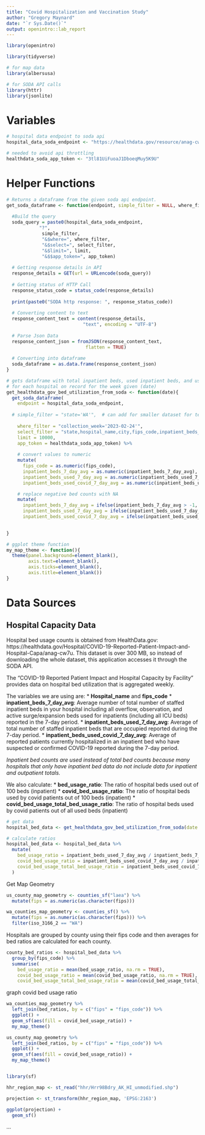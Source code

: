 ```yaml
---
title: "Covid Hospitalization and Vaccination Study"
author: "Gregory Maynard"
date: "`r Sys.Date()`"
output: openintro::lab_report
---
```


```r
library(openintro)

library(tidyverse)

# for map data
library(albersusa)

# for SODA API calls
library(httr)
library(jsonlite)
```


# Variables

```r
# hospital data endpoint to soda api
hospital_data_soda_endpoint <- "https://healthdata.gov/resource/anag-cw7u.json"

# needed to avoid api throttling
healthdata_soda_app_token <- "3tl81UiFuoaJ1DboeqMuy5K9U"
```


# Helper Functions

```r
# Returns a dataframe from the given soda api endpoint.
get_soda_dataframe <- function(endpoint, simple_filter = NULL, where_filter, select_filter, limit = 1000, app_token){
  
  #Build the query
  soda_query = paste0(hospital_data_soda_endpoint, 
            "?",                                      
             simple_filter,
             "&$where=", where_filter,
             "&$select=", select_filter,
             "&$limit=", limit,
             "&$$app_token=", app_token)
  
  # Getting response details in API
  response_details = GET(url = URLencode(soda_query))
  
  # Getting status of HTTP Call
  response_status_code = status_code(response_details)
  
  print(paste0("SODA http response: ", response_status_code))
  
  # Converting content to text
  response_content_text = content(response_details,
                            "text", encoding = "UTF-8")
   
  # Parse Json Data
  response_content_json = fromJSON(response_content_text,
                             flatten = TRUE)
   
  # Converting into dataframe
  soda_dataframe = as.data.frame(response_content_json)
}

# gets dataframe with total inpatient beds, used inpatient beds, and used inpatient beds for covid patients, 
# for each hospital on record for the week given (date)
get_healthdata_gov_bed_utilization_from_soda <- function(date){
  get_soda_dataframe(
    endpoint = hospital_data_soda_endpoint,
    
  # simple_filter = "state='WA'",  # can add for smaller dataset for testing (fast soda api call)
    
    where_filter = "collection_week='2023-02-24'",
    select_filter = "state,hospital_name,city,fips_code,inpatient_beds_7_day_avg,inpatient_beds_used_7_day_avg,inpatient_beds_used_covid_7_day_avg",
    limit = 10000,
    app_token = healthdata_soda_app_token) %>% 
    
    # convert values to numeric
    mutate(
      fips_code = as.numeric(fips_code),
      inpatient_beds_7_day_avg = as.numeric(inpatient_beds_7_day_avg),
      inpatient_beds_used_7_day_avg = as.numeric(inpatient_beds_used_7_day_avg),
      inpatient_beds_used_covid_7_day_avg = as.numeric(inpatient_beds_used_covid_7_day_avg)) %>% 

    # replace negative bed counts with NA
    mutate(
      inpatient_beds_7_day_avg = ifelse(inpatient_beds_7_day_avg > -1, inpatient_beds_7_day_avg, NA),
      inpatient_beds_used_7_day_avg = ifelse(inpatient_beds_used_7_day_avg > -1, inpatient_beds_used_7_day_avg, NA),
      inpatient_beds_used_covid_7_day_avg = ifelse(inpatient_beds_used_covid_7_day_avg > -1, inpatient_beds_used_covid_7_day_avg, NA))
  

}

# ggplot theme function
my_map_theme <- function(){
  theme(panel.background=element_blank(),
        axis.text=element_blank(),
        axis.ticks=element_blank(),
        axis.title=element_blank())
}

```


# Data Sources

## Hospital Capacity Data

Hospital bed usage counts is obtained from HealthData.gov: https://healthdata.gov/Hospital/COVID-19-Reported-Patient-Impact-and-Hospital-Capa/anag-cw7u. This dataset is over 300 MB, so instead of downloading the whole dataset, this application accesses it through the SODA API.

The "COVID-19 Reported Patient Impact and Hospital Capacity by Facility" provides data on hospital bed utilization that is aggregated weekly.

The variables we are using are:
* **Hospital_name** and **fips_code**
* **inpatient_beds_7_day_avg**: Average number of total number of staffed inpatient beds in your hospital including all overflow, observation, and active surge/expansion beds used for inpatients (including all ICU beds) reported in the 7-day period.
* **inpatient_beds_used_7_day_avg**: Average of total number of staffed inpatient beds that are occupied reported during the 7-day period.
* **inpatient_beds_used_covid_7_day_avg**: Average of reported patients currently hospitalized in an inpatient bed who have suspected or confirmed COVID-19 reported during the 7-day period.

*Inpatient bed counts are used instead of total bed counts because many hospitals that only have inpatient bed data do not include data for inpatient and outpatient totals.*

We also calculate: 
* **bed_usage_ratio**: The ratio of hospital beds used out of 100 beds (inpatient)
* **covid_bed_usage_ratio**: The ratio of hospital beds used by covid patients out of 100 beds (inpatient)
* **covid_bed_usage_total_bed_usage_ratio**: The ratio of hospital beds used by covid patients out of all used beds (inpatient)

```r

# get data
hospital_bed_data <- get_healthdata_gov_bed_utilization_from_soda(date = '2021/09/24')

# calculate ratios
hospital_bed_data <- hospital_bed_data %>% 
  mutate(
    bed_usage_ratio = inpatient_beds_used_7_day_avg / inpatient_beds_7_day_avg * 100,
    covid_bed_usage_ratio = inpatient_beds_used_covid_7_day_avg / inpatient_beds_7_day_avg * 100,
    covid_bed_usage_total_bed_usage_ratio = inpatient_beds_used_covid_7_day_avg / inpatient_beds_used_7_day_avg
  )

```


Get Map Geometry

```r

us_county_map_geometry <- counties_sf("laea") %>% 
  mutate(fips = as.numeric(as.character(fips)))

wa_counties_map_geometry <- counties_sf() %>% 
  mutate(fips = as.numeric(as.character(fips))) %>% 
  filter(iso_3166_2 == "WA")


```

Hospitals are grouped by county using their fips code and then averages for bed ratios are calculated for each county.

```r
county_bed_ratios <- hospital_bed_data %>% 
  group_by(fips_code) %>% 
  summarise(
    bed_usage_ratio = mean(bed_usage_ratio, na.rm = TRUE), 
    covid_bed_usage_ratio = mean(covid_bed_usage_ratio, na.rm = TRUE), 
    covid_bed_usage_total_bed_usage_ratio = mean(covid_bed_usage_total_bed_usage_ratio, na.rm = TRUE))

```



graph covid bed usage ratio

```r

wa_counties_map_geometry %>% 
  left_join(bed_ratios, by = c("fips" = "fips_code")) %>% 
  ggplot() +
  geom_sf(aes(fill = covid_bed_usage_ratio)) +
  my_map_theme()

us_county_map_geometry %>% 
  left_join(bed_ratios, by = c("fips" = "fips_code")) %>% 
  ggplot() +
  geom_sf(aes(fill = covid_bed_usage_ratio)) +
  my_map_theme()

```
```r

  
```

```r
library(sf)

hhr_region_map <- st_read("hhr/Hrr98Bdry_AK_HI_unmodified.shp")

projection <- st_transform(hhr_region_map, 'EPSG:2163')

ggplot(projection) +
  geom_sf()

```


...

